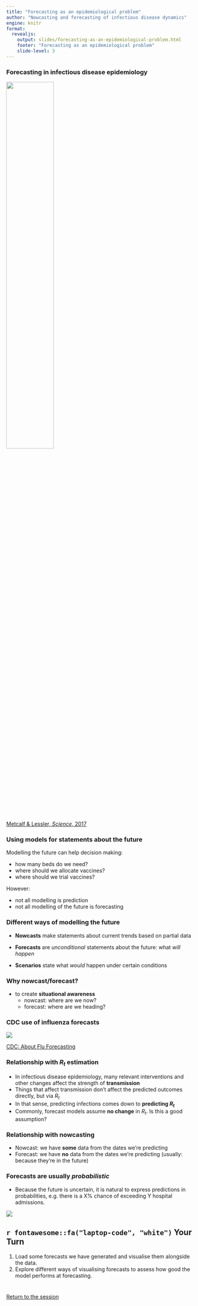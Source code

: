 ```yaml
---
title: "Forecasting as an epidemiological problem"
author: "Nowcasting and forecasting of infectious disease dynamics"
engine: knitr
format:
  revealjs:
    output: slides/forecasting-as-an-epidemiological-problem.html
    footer: "Forecasting as an epidemiological problem"
    slide-level: 3
---
```


### Forecasting in infectious disease epidemiology

![](figures/metcalf_lessler_fraught.png){width=50%}

[Metcalf & Lessler, *Science*, 2017](https://doi.org/10.1126/science.aam8335)

### Using models for statements about the future {.smaller}

Modelling the future can help decision making:

- how many beds do we need?
- where should we allocate vaccines?
- where should we trial vaccines?

However:

- not all modelling is prediction
- not all modelling of the future is forecasting

### Different ways of modelling the future {.smaller}

- **Nowcasts** make statements about current trends based on partial data

- **Forecasts** are *unconditional* statements about the future: what *will happen*

- **Scenarios** state what *would* happen under certain conditions

### Why nowcast/forecast? {.smaller}

- to create **situational awareness**
  - nowcast: where are we now?
  - forecast: where are we heading?

### CDC use of influenza forecasts

![](figures/cdc_flu_forecast_use.png)

[CDC: About Flu Forecasting](https://www.cdc.gov/flu/weekly/flusight/how-flu-forecasting.htm)

### Relationship with $R_t$ estimation {.smaller}

- In infectious disease epidemiology, many relevant interventions and other changes affect the strength of **transmission**
- Things that affect transmission don't affect the predicted outcomes directly, but via $R_t$
- In that sense, predicting infections comes down to **predicting $R_t$**
- Commonly, forecast models assume **no change** in $R_t$. Is this a good assumption?

### Relationship with nowcasting {.smaller}

- Nowcast: we have **some** data from the dates we're predicting
- Forecast: we have **no** data from the dates we're predicting (usually: because they're in the future)

### Forecasts are usually *probabilistic* {.smaller}

- Because the future is uncertain, it is natural to express predictions in probabilities, e.g. there is a X% chance of exceeding Y hospital admissions.

![](figures/weather_forecast.png)

## `r fontawesome::fa("laptop-code", "white")` Your Turn {background-color="#447099" transition="fade-in"}

1. Load some forecasts we have generated and visualise them alongside the data.
2. Explore different ways of visualising forecasts to assess how good the model performs at forecasting.

#

[Return to the session](../forecast-visualisation)
